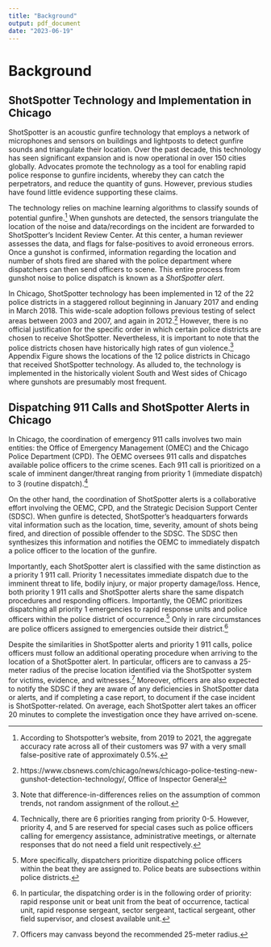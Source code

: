 ```yaml
---
title: "Background"
output: pdf_document
date: "2023-06-19"
---
```



# Background

## ShotSpotter Technology and Implementation in Chicago

ShotSpotter is an acoustic gunfire technology that employs a network of microphones and sensors on buildings and lightposts to detect gunfire sounds and triangulate their location. Over the past decade, this technology has seen significant expansion and is now operational in over 150 cities globally. Advocates promote the technology as a tool for enabling rapid police response to gunfire incidents, whereby they can catch the perpetrators, and reduce the quantity of guns. However, previous studies have found little evidence supporting these claims. 

The technology relies on machine learning algorithms to classify sounds of potential gunfire.^[According to Shotspotter's website, from 2019 to 2021, the aggregate accuracy rate across all of their customers was 97 with a very small false-positive rate of approximately 0.5%.] When gunshots are detected, the sensors triangulate the location of the noise and data/recordings on the incident are forwarded to ShotSpotter's Incident Review Center. At this center, a human reviewer assesses the data, and flags for false-positives to avoid erroneous errors. Once a gunshot is confirmed, information regarding the location and number of shots fired are shared with the police department where dispatchers can then send officers to scene. This entire process from gunshot noise to police dispatch is known as a *ShotSpotter alert*. 

In Chicago, ShotSpotter technology has been implemented in 12 of the 22 police districts in a staggered rollout beginning in January 2017 and ending in March 2018. This wide-scale adoption follows previous testing of select areas between 2003 and 2007, and again in 2012.^[https://www.cbsnews.com/chicago/news/chicago-police-testing-new-gunshot-detection-technology/, Office of Inspector General] However, there is no official justification for the specific order in which certain police districts are chosen to receive ShotSpotter. Nevertheless, it is important to note that the police districts chosen have historically high rates of gun violence.^[Note that difference-in-differences relies on the assumption of common trends, not random assignment of the rollout.] Appendix Figure \ref{map} shows the locations of the 12 police districts in Chicago that received ShotSpotter technology. As alluded to, the technology is implemented in the historically violent South and West sides of Chicago where gunshots are presumably most frequent.

## Dispatching 911 Calls and ShotSpotter Alerts in Chicago

In Chicago, the coordination of emergency 911 calls involves two main entities: the Office of Emergency Management (OMEC) and the Chicago Police Department (CPD). The OEMC oversees 911 calls and dispatches available police officers to the crime scenes. Each 911 call is prioritized on a scale of imminent danger/threat ranging from priority 1 (immediate dispatch) to 3 (routine dispatch).^[Technically, there are 6 priorities ranging from priority 0-5. However, priority 4, and 5 are reserved for special cases such as police officers calling for emergency assistance, administrative meetings, or alternate responses that do not need a field unit respectively.]

On the other hand, the coordination of ShotSpotter alerts is a collaborative effort involving the OEMC, CPD, and the Strategic Decision Support Center (SDSC). When gunfire is detected, ShotSpotter's headquarters forwards vital information such as the location, time, severity, amount of shots being fired, and direction of possible offender to the SDSC. The SDSC then synthesizes this information and notifies the OEMC to immediately dispatch a police officer to the location of the gunfire.

Importantly, each ShotSpotter alert is classified with the same distinction as a priority 1 911 call. Priority 1 necessitates immediate dispatch due to the imminent threat to life, bodily injury, or major property damage/loss. Hence, both priority 1 911 calls and ShotSpotter alerts share the same dispatch procedures and responding officers. Importantly, the OEMC prioritizes dispatching all priority 1 emergencies to rapid response units and police officers within the police district of occurrence.^[More specifically, dispatchers prioritize dispatching police officers within the beat they are assigned to. Police beats are subsections within police districts.] Only in rare circumstances are police officers assigned to emergencies outside their district.^[In particular, the dispatching order is in the following order of priority: rapid response unit or beat unit from the beat of occurrence, tactical unit, rapid response sergeant, sector sergeant, tactical sergeant, other field supervisor, and closest available unit.]

Despite the similarities in ShotSpotter alerts and priority 1 911 calls, police officers must follow an additional operating procedure when arriving to the location of a ShotSpotter alert. In particular, officers are to canvass a 25-meter radius of the precise location identified via the ShotSpotter system for victims, evidence, and witnesses.^[Officers may canvass beyond the recommended 25-meter radius.] Moreover, officers are also expected to notify the SDSC if they are aware of any deficiencies in ShotSpotter data or alerts, and if completing a case report, to document if the case incident is ShotSpotter-related. On average, each ShotSpotter alert takes an officer 20 minutes to complete the investigation once they have arrived on-scene. 




